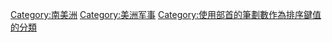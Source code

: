 {{DEFAULTSORT:②劃⼗部南美洲}}
[[Category:南美洲|Category:南美洲]]
[[Category:美洲军事|Category:美洲军事]]
[[Category:使用部首的筆劃數作為排序鍵值的分類|Category:使用部首的筆劃數作為排序鍵值的分類]]